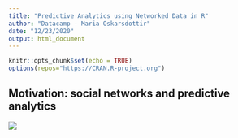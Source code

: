 ---
title: "Predictive Analytics using Networked Data in R"
author: "Datacamp - Maria Oskarsdottir"
date: "12/23/2020"
output: html_document
---

```{r setup, include=FALSE}
knitr::opts_chunk$set(echo = TRUE)
options(repos="https://CRAN.R-project.org")
```

## Motivation: social networks and predictive analytics











![](_images/1187.png)





